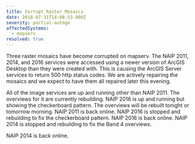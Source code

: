 ```yaml
---
title: Corrupt Raster Mosaics
date: 2018-07-31T14:08:53.000Z
severity: partial-outage
affectedSystems:
  - mapserv
resolved: true
---
```



Three raster mosaics have become corrupted on mapserv. The NAIP 2011, 2014, and 2016 services were accessed using a newer version of ArcGIS Desktop than they were created with. This is causing the ArcGIS Server services to return 500 http status codes. We are actively repairing the mosaics and we expect to have them all repaired later this evening.

<Update date="2018-07-31T16:08:53.000Z">
  All of the image services are up and running other than NAIP 2011. The overviews for it are currently rebuilding. NAIP
  2016 is up and running but showing the checkerboard pattern. The overviews will be rebuilt tonight or tomorrow
  morning.
</Update>

<Update date="2018-08-01T12:08:53.000Z">
  NAIP 2011 is back online. NAIP 2016 is stopped and rebuilding to fix the checkerboard pattern.
</Update>

<Update date="2018-08-02T06:55:53.000Z">
  NAIP 2016 is back online. NAIP 2014 is stopped and rebuilding to fix the Band 4 overviews.
</Update>

<Update date="2018-08-02T07:55:53.000Z">NAIP 2014 is back online.</Update>
